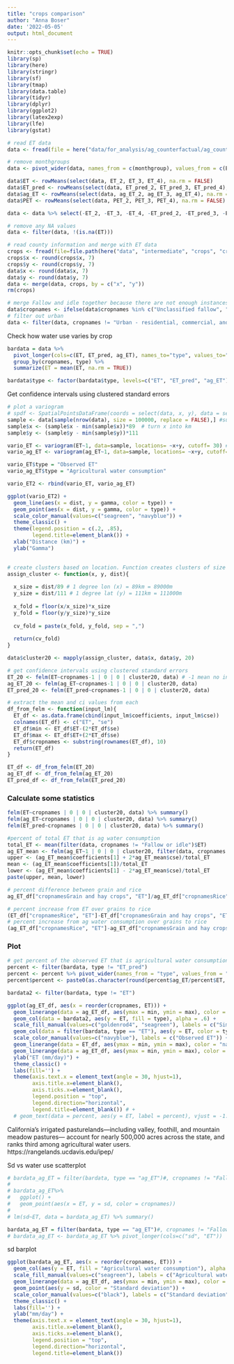 ```yaml
---
title: "crops comparison"
author: "Anna Boser"
date: '2022-05-05'
output: html_document
---
```


```r
knitr::opts_chunk$set(echo = TRUE)
library(sp)
library(here)
library(stringr)
library(sf)
library(tmap)
library(data.table)
library(tidyr)
library(dplyr)
library(ggplot2)
library(latex2exp)
library(lfe)
library(gstat)
```

```r
# read ET data
data <- fread(file = here("data/for_analysis/ag_counterfactual/ag_counterfactual_default.csv"))
```

```r
# remove monthgroups
data <- pivot_wider(data, names_from = c(monthgroup), values_from = c(ET, ET_pred, ag_ET, PET))

data$ET <- rowMeans(select(data, ET_2, ET_3, ET_4), na.rm = FALSE)
data$ET_pred <- rowMeans(select(data, ET_pred_2, ET_pred_3, ET_pred_4), na.rm = FALSE)
data$ag_ET <- rowMeans(select(data, ag_ET_2, ag_ET_3, ag_ET_4), na.rm = FALSE)
data$PET <- rowMeans(select(data, PET_2, PET_3, PET_4), na.rm = FALSE)

data <- data %>% select(-ET_2, -ET_3, -ET_4, -ET_pred_2, -ET_pred_3, -ET_pred_4, -ag_ET_2, -ag_ET_3, -ag_ET_4, -PET_2, -PET_3, -PET_4)

# remove any NA values
data <- filter(data, !(is.na(ET)))
```

```r
# read county information and merge with ET data
crops <- fread(file=file.path(here("data", "intermediate", "crops", "crops_cdl&dwr2019.csv")))
crops$x <- round(crops$x, 7)
crops$y <- round(crops$y, 7)
data$x <- round(data$x, 7)
data$y <- round(data$y, 7)
data <- merge(data, crops, by = c("x", "y"))
rm(crops)

# merge Fallow and idle together because there are not enough instances of idle land
data$cropnames <- ifelse(data$cropnames %in% c("Unclassified fallow", "Idle"), "Fallow or idle", data$cropnames)
# filter out urban
data <- filter(data, cropnames != "Urban - residential, commercial, and industrial, unsegregated")
```

Check how water use varies by crop
```r
bardata = data %>% 
  pivot_longer(cols=c(ET, ET_pred, ag_ET), names_to="type", values_to="ET") %>%
  group_by(cropnames, type) %>%
  summarize(ET = mean(ET, na.rm = TRUE)) 

bardata$type <- factor(bardata$type, levels=c("ET", "ET_pred", "ag_ET"))
```

Get confidence intervals using clustered standard errors

```r
# plot a variogram 
# spdf <- SpatialPointsDataFrame(coords = select(data, x, y), data = select(data, -x, -y))
sample <- data[sample(nrow(data), size = 100000, replace = FALSE),] #subset data to calculate variogram
sample$x <- (sample$x - min(sample$x))*89  # turn x into km 
sample$y <- (sample$y - min(sample$y))*111

vario_ET <- variogram(ET~1, data=sample, locations= ~x+y, cutoff= 30) # cutoff at 20 because I don't really care what happens past 20 km
vario_ag_ET <- variogram(ag_ET~1, data=sample, locations= ~x+y, cutoff= 30) # cutoff at 20 because I don't really care what happens past 20 km

vario_ET$type = "Observed ET"
vario_ag_ET$type = "Agricultural water consumption"

vario_ET2 <- rbind(vario_ET, vario_ag_ET)
```

```r
ggplot(vario_ET2) + 
  geom_line(aes(x = dist, y = gamma, color = type)) + 
  geom_point(aes(x = dist, y = gamma, color = type)) + 
  scale_color_manual(values=c("seagreen", "navyblue")) + 
  theme_classic() + 
  theme(legend.position = c(.2, .85), 
        legend.title=element_blank()) + 
  xlab("Distance (km)") + 
  ylab("Gamma")
  
```


```r
# create clusters based on location. Function creates clusters of size dist km. 
assign_cluster <- function(x, y, dist){
  
  x_size = dist/89 # 1 degree lon (x) = 89km = 89000m
  y_size = dist/111 # 1 degree lat (y) = 111km = 111000m
  
  x_fold = floor(x/x_size)*x_size
  y_fold = floor(y/y_size)*y_size
  
  cv_fold = paste(x_fold, y_fold, sep = ",")
  
  return(cv_fold)
}

data$cluster20 <- mapply(assign_cluster, data$x, data$y, 20)
```


```r
# get confidence intervals using clustered standard errors
ET_20 <- felm(ET~cropnames-1 | 0 | 0 | cluster20, data) # -1 mean no intercept
ag_ET_20 <- felm(ag_ET~cropnames-1 | 0 | 0 | cluster20, data)
ET_pred_20 <- felm(ET_pred~cropnames-1 | 0 | 0 | cluster20, data)
```

```r
# extract the mean and ci values from each
df_from_felm <- function(input_lm){
  ET_df <- as.data.frame(cbind(input_lm$coefficients, input_lm$cse))
  colnames(ET_df) <- c("ET", "se")
  ET_df$min <- ET_df$ET-(2*ET_df$se)
  ET_df$max <- ET_df$ET+(2*ET_df$se)
  ET_df$cropnames <- substring(rownames(ET_df), 10)
  return(ET_df)
}

ET_df <- df_from_felm(ET_20)
ag_ET_df <- df_from_felm(ag_ET_20)
ET_pred_df <- df_from_felm(ET_pred_20)
```

### Calculate some statistics 

```r
felm(ET~cropnames | 0 | 0 | cluster20, data) %>% summary()
felm(ag_ET~cropnames | 0 | 0 | cluster20, data) %>% summary()
felm(ET_pred~cropnames | 0 | 0 | cluster20, data) %>% summary()
```

```r
#percent of total ET that is ag water consumption
total_ET <- mean(filter(data, cropnames != "Fallow or idle")$ET)
ag_ET_mean <- felm(ag_ET~1 | 0 | 0 | cluster20, filter(data, cropnames != "Fallow or idle"))
upper <- (ag_ET_mean$coefficients[1] + 2*ag_ET_mean$cse)/total_ET
mean <- (ag_ET_mean$coefficients[1])/total_ET
lower <- (ag_ET_mean$coefficients[1] - 2*ag_ET_mean$cse)/total_ET
paste(upper, mean, lower)
```

```r
# percent difference between grain and rice
ag_ET_df["cropnamesGrain and hay crops", "ET"]/ag_ET_df["cropnamesRice", "ET"]
```

```r
# percent increase from ET over grains to rice
(ET_df["cropnamesRice", "ET"]-ET_df["cropnamesGrain and hay crops", "ET"])/ET_df["cropnamesGrain and hay crops", "ET"]
# percent increase from ag water consumption over grains to rice
(ag_ET_df["cropnamesRice", "ET"]-ag_ET_df["cropnamesGrain and hay crops", "ET"])/ag_ET_df["cropnamesGrain and hay crops", "ET"]
```


### Plot
```r
# get percent of the observed ET that is agricultural water consumption
percent <- filter(bardata, type != "ET_pred")
percent <- percent %>% pivot_wider(names_from = "type", values_from = "ET")
percent$percent <- paste0(as.character(round(percent$ag_ET/percent$ET, 2)*100), "%")
```

```r
bardata2 <- filter(bardata, type != "ET")

ggplot(ag_ET_df, aes(x = reorder(cropnames, ET))) + 
  geom_linerange(data = ag_ET_df, aes(ymax = min, ymin = max), color = "seagreen") + 
  geom_col(data = bardata2, aes(y = ET, fill = type), alpha = .6) +
  scale_fill_manual(values=c("goldenrod4", "seagreen"), labels = c("Simulated natural ET", "Agricultural water consumption")) + 
  geom_col(data = filter(bardata, type == "ET"), aes(y = ET, color = type), alpha = 0) +
  scale_color_manual(values=c("navyblue"), labels = c("Observed ET")) + 
  geom_linerange(data = ET_df, aes(ymax = min, ymin = max), color = "navyblue") + 
  geom_linerange(data = ag_ET_df, aes(ymax = min, ymin = max), color = "seagreen") + 
  ylab("ET (mm/day)") + 
  theme_classic() + 
  labs(fill='') + 
  theme(axis.text.x = element_text(angle = 30, hjust=1), 
        axis.title.x=element_blank(), 
        axis.ticks.x=element_blank(), 
        legend.position = "top", 
        legend.direction="horizontal", 
        legend.title=element_blank()) # + 
  # geom_text(data = percent, aes(y = ET, label = percent), vjust = -1.7)
```

California’s irrigated pasturelands—including valley, foothill, and mountain meadow pastures— account for nearly 500,000 acres across the state, and ranks third among agricultural water users. https://rangelands.ucdavis.edu/ipep/

Sd vs water use scatterplot
```r
# bardata_ag_ET = filter(bardata, type == "ag_ET")#, cropnames != "Fallow or idle") 
# 
# bardata_ag_ET%>% 
#   ggplot() + 
#   geom_point(aes(x = ET, y = sd, color = cropnames))
# 
# lm(sd~ET, data = bardata_ag_ET) %>% summary()
```

```r
bardata_ag_ET = filter(bardata, type == "ag_ET")#, cropnames != "Fallow or idle") 
# bardata_ag_ET <- bardata_ag_ET %>% pivot_longer(cols=c("sd", "ET"))
```


sd barplot
```r

ggplot(bardata_ag_ET, aes(x = reorder(cropnames, ET))) + 
  geom_col(aes(y = ET, fill = "Agricultural water consumption"), alpha = 0.6) + 
  scale_fill_manual(values=c("seagreen"), labels = c("Agricultural water consumption")) + 
  geom_linerange(data = ag_ET_df, aes(ymax = min, ymin = max), color = "seagreen") + 
  geom_point(aes(y = sd, color = "Standard deviation")) + 
  scale_color_manual(values=c("black"), labels = c("Standard deviation")) + 
  theme_classic() + 
  labs(fill='') + 
  ylab("mm/day") + 
  theme(axis.text.x = element_text(angle = 30, hjust=1), 
        axis.title.x=element_blank(), 
        axis.ticks.x=element_blank(), 
        legend.position = "top", 
        legend.direction="horizontal", 
        legend.title=element_blank()) 
```


